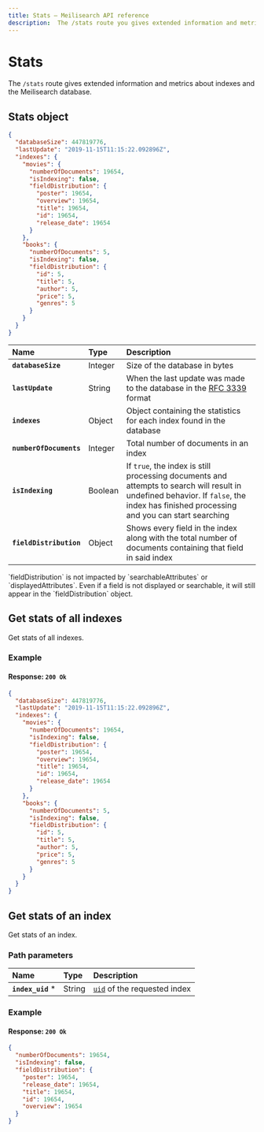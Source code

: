```yaml
---
title: Stats — Meilisearch API reference
description:  The /stats route you gives extended information and metrics about indexes and the Meilisearch database.
---
```


# Stats

The `/stats` route gives extended information and metrics about indexes and the Meilisearch database.

## Stats object

```json
{
  "databaseSize": 447819776,
  "lastUpdate": "2019-11-15T11:15:22.092896Z",
  "indexes": {
    "movies": {
      "numberOfDocuments": 19654,
      "isIndexing": false,
      "fieldDistribution": {
        "poster": 19654,
        "overview": 19654,
        "title": 19654,
        "id": 19654,
        "release_date": 19654
      }
    },
    "books": {
      "numberOfDocuments": 5,
      "isIndexing": false,
      "fieldDistribution": {
        "id": 5,
        "title": 5,
        "author": 5,
        "price": 5, 
        "genres": 5
      }
    }
  }
}
```

| Name                    | Type    | Description                                                                                                                                                                            |
| :---------------------- | :------ | :------------------------------------------------------------------------------------------------------------------------------------------------------------------------------------- |
| **`databaseSize`**      | Integer | Size of the database in bytes                                                                                                                                                          |
| **`lastUpdate`**        | String  | When the last update was made to the database in the [RFC 3339](https://www.ietf.org/rfc/rfc3339.txt) format                                                                           |
| **`indexes`**           | Object  | Object containing the statistics for each index found in the database                                                                                                                |
| **`numberOfDocuments`** | Integer | Total number of documents in an index                                                                                                                                                  |
| **`isIndexing`**        | Boolean | If `true`, the index is still processing documents and attempts to search will result in undefined behavior. If `false`, the index has finished processing and you can start searching |
| **`fieldDistribution`** | Object  | Shows every field in the index along with the total number of documents containing that field in said index                                        |

<Capsule intent="note">
`fieldDistribution` is not impacted by `searchableAttributes` or `displayedAttributes`. Even if a field is not displayed or searchable, it will still appear in the `fieldDistribution` object.  
</Capsule>

## Get stats of all indexes

<RouteHighlighter method="GET" route="/stats"/>

Get stats of all indexes.

### Example

<CodeSamples id="get_indexes_stats_1" />

#### Response: `200 Ok`

```json
{
  "databaseSize": 447819776,
  "lastUpdate": "2019-11-15T11:15:22.092896Z",
  "indexes": {
    "movies": {
      "numberOfDocuments": 19654,
      "isIndexing": false,
      "fieldDistribution": {
        "poster": 19654,
        "overview": 19654,
        "title": 19654,
        "id": 19654,
        "release_date": 19654
      }
    },
    "books": {
      "numberOfDocuments": 5,
      "isIndexing": false,
      "fieldDistribution": {
        "id": 5,
        "title": 5,
        "author": 5,
        "price": 5, 
        "genres": 5
      }
    }
  }
}
```

## Get stats of an index

<RouteHighlighter method="GET" route="/indexes/{index_uid}/stats"/>

Get stats of an index.

### Path parameters

| Name              | Type   | Description                                                               |
| :---------------- | :----- | :------------------------------------------------------------------------ |
| **`index_uid`** * | String | [`uid`](/learn/getting_started/indexes#index-uid) of the requested index |

### Example

<CodeSamples id="get_index_stats_1" />

#### Response: `200 Ok`

```json
{
  "numberOfDocuments": 19654,
  "isIndexing": false,
  "fieldDistribution": {
    "poster": 19654,
    "release_date": 19654,
    "title": 19654,
    "id": 19654,
    "overview": 19654
  }
}
```
